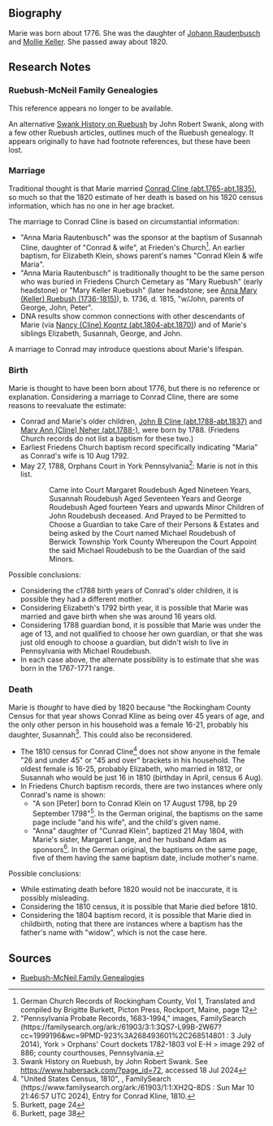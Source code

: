 == Biography ==
Marie was born about 1776. She was the daughter of [[Raudenbusch-5|Johann Raudenbusch]] and [[Keller-3030|Mollie Keller]].  She passed away about 1820. 

== Research Notes ==

=== Ruebush-McNeil Family Genealogies ===
This reference appears no longer to be available.  

An alternative [https://www.habersack.com/?page_id=72 Swank History on Ruebush] by John Robert Swank, along with a few other Ruebush articles, outlines much of the Ruebush genealogy.  It appears originally to have had footnote references, but these have been lost.

=== Marriage ===
Traditional thought is that Marie married [[Cline-6479|Conrad Cline (abt.1765-abt.1835)]], so much so that the 1820 estimate of her death is based on his 1820 census information, which has no one in her age bracket.

The marriage to Conrad Cline is based on circumstantial information:
* "Anna Maria Rautenbusch" was the sponsor at the baptism of Susannah Cline, daughter of "Conrad & wife", at Frieden's Church<ref>German Church Records of Rockingham County, Vol 1, Translated and compiled by Brigitte Burkett, Picton Press, Rockport, Maine, page 12</ref>.  An earlier baptism, for Elizabeth Klein, shows parent's names "Conrad Klein & wife Maria".
* "Anna Maria Rautenbusch" is traditionally thought to be the same person who was buried in Friedens Church Cemetary as "Mary Ruebush" (early headstone) or "Mary Keller Ruebush" (later headstone; see [[Keller-3030|Anna Mary (Keller) Ruebush (1736-1815)]]), b. 1736, d. 1815, "w/John, parents of George, John, Peter".
* DNA results show common connections with other descendants of Marie (via [[Cline-6415|Nancy (Cline) Koontz (abt.1804-abt.1870)]]) and of Marie's siblings Elizabeth, Susannah, George, and John.

A marriage to Conrad may introduce questions about Marie's lifespan.

=== Birth ===

Marie is thought to have been born about 1776, but there is no reference or explanation.  Considering a marriage to Conrad Cline, there are some reasons to reevaluate the estimate:
* Conrad and Marie's older children, [[Cline-7885|John B Cline (abt.1788-abt.1837)]] and [[Cline-7903|Mary Ann (Cline) Neher (abt.1788-)]], were born by 1788.  (Friedens Church records do not list a baptism for these two.)
* Earliest Friedens Church baptism record specifically indicating "Maria" as Conrad's wife is 10 Aug 1792.
* May 27, 1788, Orphans Court in York Pennsylvania<ref>"Pennsylvania Probate Records, 1683-1994," images, FamilySearch (https://familysearch.org/ark:/61903/3:1:3QS7-L99B-2W67?cc=1999196&wc=9PMD-923%3A268493601%2C268514801 : 3 July 2014), York > Orphans' Court dockets 1782-1803 vol E-H > image 292 of 886; county courthouses, Pennsylvania.</ref>:  Marie is not in this list.
::Came into Court Margaret Roudebush Aged Nineteen Years, Susannah Roudebush Aged Seventeen Years and George Roudebush Aged fourteen Years and upwards Minor Children of John Roudebush deceased.  And Prayed to be Permitted to Choose a Guardian to take Care of their Persons & Estates and being asked by the Court named Michael Roudebush of Berwick Township York County Whereupon the Court Appoint the said Michael Roudebush to be the Guardian of the said Minors.

Possible conclusions:
* Considering the c1788 birth years of Conrad's older children, it is possible they had a different mother.
* Considering Elizabeth's 1792 birth year, it is possible that Marie was married and gave birth when she was around 16 years old.
* Considering 1788 guardian bond, it is possible that Marie was under the age of 13, and not qualified to choose her own guardian, or that she was just old enough to choose a guardian, but didn't wish to live in Pennsylvania with Michael Roudebush.
* In each case above, the alternate possibility is to estimate that she was born in the 1767-1771 range.

=== Death ===

Marie is ''thought'' to have died by 1820 because "the Rockingham County Census for that year shows Conrad Kline as being over 45 years of age, and the only other person in his household was a female 16-21, probably his daughter, Susannah<ref>Swank History on Ruebush, by John Robert Swank.  See https://www.habersack.com/?page_id=72, accessed 18 Jul 2024</ref>.  This could also be reconsidered.
* The 1810 census for Conrad Cline<ref>"United States Census, 1810", , FamilySearch (https://www.familysearch.org/ark:/61903/1:1:XH2Q-8DS : Sun Mar 10 21:46:57 UTC 2024), Entry for Conrad Kline, 1810.</ref> does not show anyone in the female "26 and under 45" or "45 and over" brackets in his household.  The oldest female is 16-25, probably Elizabeth, who married in 1812, or Susannah who would be just 16 in 1810 (birthday in April, census 6 Aug).
* In Friedens Church baptism records, there are two instances where only Conrad's name is shown:
** "A son [Peter] born to Conrad Klein on 17 August 1798, bp 29 September 1798"<ref>Burkett, page 24</ref>. In the German original, the baptisms on the same page include "and his wife", and the child's given name.
** "Anna" daughter of "Cunrad Klein", baptized 21 May 1804, with Marie's sister, Margaret Lange, and her husband Adam as sponsors<ref>Burkett, page 38</ref>.  In the German original, the baptisms on the same page, five of them having the same baptism date, include mother's name.

Possible conclusions:
* While estimating death before 1820 would not be inaccurate, it is possibly misleading.
* Considering the 1810 census, it is possible that Marie died before 1810.
* Considering the 1804 baptism record, it is possible that Marie died in childbirth, noting that there are instances where a baptism has the father's name with "widow", which is not the case here.

== Sources ==
<references />
* [http://jimnmel.org/Genealogies/wc01/wc01_285.html Ruebush-McNeil Family Genealogies]
